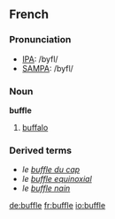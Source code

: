 ==French==

===Pronunciation===
*[[w:IPA|IPA]]: /byfl/
*[[w:SAMPA|SAMPA]]: /byfl/

===Noun===
'''buffle'''
# [[buffalo]]

===Derived terms===
* ''le [[buffle du cap]]''
* ''le [[buffle equinoxial]]''
* ''le [[buffle nain]]''

[[de:buffle]]
[[fr:buffle]]
[[io:buffle]]